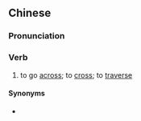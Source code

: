 ==Chinese==
{{zh-forms|s=横穿}}

===Pronunciation===
{{zh-pron
|m=héngchuān
|cat=v
}}

===Verb===
{{zh-verb}}

# to go [[across]]; to [[cross]]; to [[traverse]]

====Synonyms====
* {{zh-l|橫貫}}